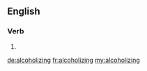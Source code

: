==English==

===Verb===
{{head|en|present participle}}

# {{present participle of|alcoholize|lang=en|nocat=1}}

[[de:alcoholizing]]
[[fr:alcoholizing]]
[[my:alcoholizing]]